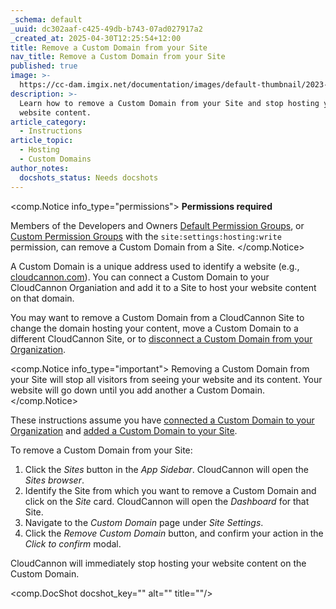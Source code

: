 ```yaml
---
_schema: default
_uuid: dc302aaf-c425-49db-b743-07ad027917a2
_created_at: 2025-04-30T12:25:54+12:00
title: Remove a Custom Domain from your Site
nav_title: Remove a Custom Domain from your Site
published: true
image: >-
  https://cc-dam.imgix.net/documentation/images/default-thumbnail/2023-Q4/CloudCannon-Documentation-Thumbnail.png
description: >-
  Learn how to remove a Custom Domain from your Site and stop hosting your
  website content.
article_category:
  - Instructions
article_topic:
  - Hosting
  - Custom Domains
author_notes:
  docshots_status: Needs docshots
---
```

<comp.Notice info_type="permissions">
  **Permissions required**

  Members of the Developers and Owners [Default Permission Groups](/documentation/articles/what-are-default-permission-groups/), or [Custom Permission Groups](/documentation/articles/what-are-custom-permission-groups/) with the `site:settings:hosting:write` permission, can remove a Custom Domain from a Site.
</comp.Notice>

A Custom Domain is a unique address used to identify a website (e.g., [cloudcannon.com](https://cloudcannon.com/)). You can connect a Custom Domain to your CloudCannon Organiation and add it to a Site to host your website content on that domain.

You may want to remove a Custom Domain from a CloudCannon Site to change the domain hosting your content, move a Custom Domain to a different CloudCannon Site, or to [disconnect a Custom Domain from your Organization](/documentation/articles/disconnect-a-custom-domain-from-your-organization/).

<comp.Notice info_type="important">
  Removing a Custom Domain from your Site will stop all visitors from seeing your website and its content. Your website will go down until you add another a Custom Domain.
</comp.Notice>

These instructions assume you have [connected a Custom Domain to your Organization](/documentation/articles/connect-a-custom-domain-to-your-organization/) and [added a Custom Domain to your Site](/documentation/articles/add-a-custom-domain-to-your-site/).

To remove a Custom Domain from your Site:

1. Click the *Sites* button in the *App Sidebar*. CloudCannon will open the *Sites browser*.
2. Identify the Site from which you want to remove a Custom Domain and click on the *Site* card. CloudCannon will open the *Dashboard* for that Site.
3. Navigate to the *Custom Domain* page under *Site Settings*.
4. Click the *Remove Custom Domain* button, and confirm your action in the *Click to confirm* modal.

CloudCannon will immediately stop hosting your website content on the Custom Domain.

<comp.DocShot docshot_key="" alt="" title=""/>